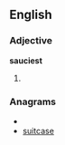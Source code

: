 ==English==

===Adjective===
'''sauciest'''

# {{superlative of|[[saucy]]}}

===Anagrams===
* {{alphagram|aceisstu}}
* [[suitcase#English|suitcase]]